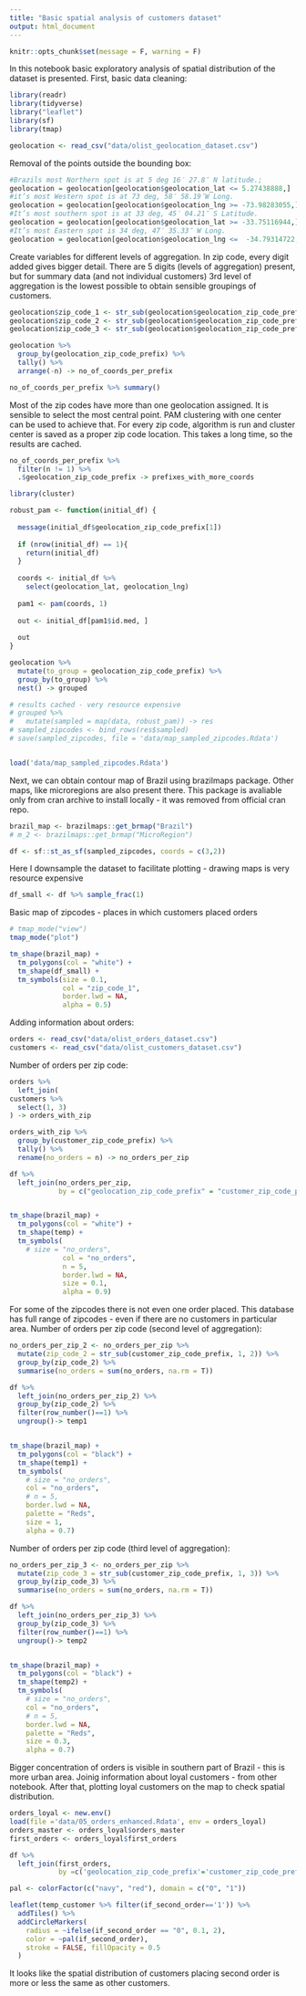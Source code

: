 ```yaml
---
title: "Basic spatial analysis of customers dataset"
output: html_document
---
```



```r
knitr::opts_chunk$set(message = F, warning = F)
```


In this notebook basic exploratory analysis of spatial distribution of the dataset is presented. First, basic data cleaning:

```r
library(readr)
library(tidyverse)
library("leaflet")
library(sf)
library(tmap)

geolocation <- read_csv("data/olist_geolocation_dataset.csv")
```

Removal of the points outside the bounding box:

```r
#Brazils most Northern spot is at 5 deg 16′ 27.8″ N latitude.;
geolocation = geolocation[geolocation$geolocation_lat <= 5.27438888,]
#it’s most Western spot is at 73 deg, 58′ 58.19″W Long.
geolocation = geolocation[geolocation$geolocation_lng >= -73.98283055,]
#It’s most southern spot is at 33 deg, 45′ 04.21″ S Latitude.
geolocation = geolocation[geolocation$geolocation_lat >= -33.75116944,]
#It’s most Eastern spot is 34 deg, 47′ 35.33″ W Long.
geolocation = geolocation[geolocation$geolocation_lng <=  -34.79314722,]
```

Create variables for different levels of aggregation. In zip code, every digit added gives bigger detail. There are 5 digits (levels of aggregation) present, but for summary data (and not individual customers) 3rd level of aggregation is the lowest possible to obtain sensible groupings of customers.

```r
geolocation$zip_code_1 <- str_sub(geolocation$geolocation_zip_code_prefix, 1, 1)
geolocation$zip_code_2 <- str_sub(geolocation$geolocation_zip_code_prefix, 1, 2)
geolocation$zip_code_3 <- str_sub(geolocation$geolocation_zip_code_prefix, 1, 3)

geolocation %>%
  group_by(geolocation_zip_code_prefix) %>%
  tally() %>%
  arrange(-n) -> no_of_coords_per_prefix

no_of_coords_per_prefix %>% summary()
```

Most of the zip codes have more than one geolocation assigned. It is sensible to select the most central point. PAM clustering with one center can be used to achieve that. For every zip code, algorithm is run and cluster center is saved as a proper zip code location. This takes a long time, so the results are cached.

```r
no_of_coords_per_prefix %>% 
  filter(n != 1) %>%
  .$geolocation_zip_code_prefix -> prefixes_with_more_coords

library(cluster)

robust_pam <- function(initial_df) {
  
  message(initial_df$geolocation_zip_code_prefix[1])
  
  if (nrow(initial_df) == 1){
    return(initial_df)
  }
  
  coords <- initial_df %>%
    select(geolocation_lat, geolocation_lng)
  
  pam1 <- pam(coords, 1)
  
  out <- initial_df[pam1$id.med, ]
  
  out
}

geolocation %>%
  mutate(to_group = geolocation_zip_code_prefix) %>%
  group_by(to_group) %>%
  nest() -> grouped

# results cached - very resource expensive
# grouped %>%
#   mutate(sampled = map(data, robust_pam)) -> res
# sampled_zipcodes <- bind_rows(res$sampled)
# save(sampled_zipcodes, file = 'data/map_sampled_zipcodes.Rdata')


load('data/map_sampled_zipcodes.Rdata')
```


Next, we can obtain contour map of Brazil using brazilmaps package. Other maps, like microregions are also present there. This package is avaliable only from cran archive to install locally - it was removed from official cran repo.

```r
brazil_map <- brazilmaps::get_brmap("Brazil")
# m_2 <- brazilmaps::get_brmap("MicroRegion")

df <- sf::st_as_sf(sampled_zipcodes, coords = c(3,2))
```



Here I downsample the dataset to facilitate plotting - drawing maps is very resource expensive

```r
df_small <- df %>% sample_frac(1)
```

Basic map of zipcodes - places in which customers placed orders 

```r
# tmap_mode("view")
tmap_mode("plot")

tm_shape(brazil_map) +
  tm_polygons(col = "white") +
  tm_shape(df_small) +
  tm_symbols(size = 0.1, 
             col = "zip_code_1",
             border.lwd = NA,
             alpha = 0.5)
```

Adding information about orders:

```r
orders <- read_csv("data/olist_orders_dataset.csv")
customers <- read_csv("data/olist_customers_dataset.csv")
```

Number of orders per zip code:

```r
orders %>%
  left_join(
customers %>% 
  select(1, 3)
) -> orders_with_zip

orders_with_zip %>%
  group_by(customer_zip_code_prefix) %>%
  tally() %>%
  rename(no_orders = n) -> no_orders_per_zip

df %>%
  left_join(no_orders_per_zip, 
            by = c("geolocation_zip_code_prefix" = "customer_zip_code_prefix")) -> temp


tm_shape(brazil_map) +
  tm_polygons(col = "white") +
  tm_shape(temp) +
  tm_symbols(
    # size = "no_orders", 
             col = "no_orders",
             n = 5,
             border.lwd = NA,
             size = 0.1,
             alpha = 0.9)
```

For some of the zipcodes there is not even one order placed. 
This database has full range of zipcodes 
- even if there are no customers in particular area.
Number of orders per zip code (second level of aggregation):

```r
no_orders_per_zip_2 <- no_orders_per_zip %>%
  mutate(zip_code_2 = str_sub(customer_zip_code_prefix, 1, 2)) %>%
  group_by(zip_code_2) %>%
  summarise(no_orders = sum(no_orders, na.rm = T))

df %>%
  left_join(no_orders_per_zip_2) %>%
  group_by(zip_code_2) %>%
  filter(row_number()==1) %>%
  ungroup()-> temp1


tm_shape(brazil_map) +
  tm_polygons(col = "black") +
  tm_shape(temp1) +
  tm_symbols(
    # size = "no_orders", 
    col = "no_orders",
    # n = 5,
    border.lwd = NA,
    palette = "Reds",
    size = 1,
    alpha = 0.7)
```

Number of orders per zip code (third level of aggregation):

```r
no_orders_per_zip_3 <- no_orders_per_zip %>%
  mutate(zip_code_3 = str_sub(customer_zip_code_prefix, 1, 3)) %>%
  group_by(zip_code_3) %>%
  summarise(no_orders = sum(no_orders, na.rm = T))

df %>%
  left_join(no_orders_per_zip_3) %>%
  group_by(zip_code_3) %>%
  filter(row_number()==1) %>%
  ungroup()-> temp2


tm_shape(brazil_map) +
  tm_polygons(col = "black") +
  tm_shape(temp2) +
  tm_symbols(
    # size = "no_orders", 
    col = "no_orders",
    # n = 5,
    border.lwd = NA,
    palette = "Reds",
    size = 0.3,
    alpha = 0.7)
```

Bigger concentration of orders is visible in southern part of 
Brazil - this is more urban area. 
Joinig information about loyal customers - from other notebook. After that, plotting loyal customers on the map to check spatial distribution.

```r
orders_loyal <- new.env()
load(file ='data/05_orders_enhanced.Rdata', env = orders_loyal)
orders_master <- orders_loyal$orders_master
first_orders <- orders_loyal$first_orders

df %>%
  left_join(first_orders, 
            by =c('geolocation_zip_code_prefix'='customer_zip_code_prefix')) -> temp_customer

pal <- colorFactor(c("navy", "red"), domain = c("0", "1"))

leaflet(temp_customer %>% filter(if_second_order=='1')) %>% 
  addTiles() %>%
  addCircleMarkers(
    radius = ~ifelse(if_second_order == "0", 0.1, 2),
    color = ~pal(if_second_order),
    stroke = FALSE, fillOpacity = 0.5
  )
```

It looks like the spatial distribution of customers placing second order 
is more or less the same as other customers.
